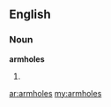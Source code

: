==English==

===Noun===
'''armholes'''

# {{plural of|[[armhole]]}}

[[ar:armholes]]
[[my:armholes]]